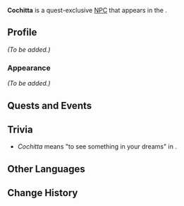 {{Meta
<!-- Remove this template after adding the missing info -->
|missing_NPC_profile  = yes
<!--
|missing_NPC_idle     = yes
|missing_NPC_dialogue = yes
-->
}}
{{Character Infobox
|type             = Quest NPC
|image            = NPC Cochitta.png
|realname         = <!-- Optional, if different from in-game name -->
|deceased         = <!-- Past (for deceased prior to events of the game) or free response -->
|region           = Natlan
|location         = Natlan
|affiliation      = Flower-Feather Clan
|title            = Flower-Feather Clan Warrior
|title2           = Mentally Ill Person

|ancestry         = <!-- Clan/family -->
|father           = 
|mother           = 
|spouse           = 
|sibling          = Cuallee
|siblingNote      = younger brother
|child            = 
|relative         = 

|voiceEN          = 
|voiceCN          = 
|voiceJP          = [https://pro-baobab.jp/actor/%e5%b2%a9%e6%a9%8b-%e7%94%b1%e4%bd%b3/ Yuka Iwahashi]<ref>Twitter: [https://x.com/yu01_12ka/status/1861309102061949249 JP VA Self Announcement]</ref>
|voiceKR          = 
}}
'''Cochitta''' is a quest-exclusive [[NPC]] that appears in the {{Quest|For the Same Land}}.
<!--
==Location==
{{subst:#tag:gallery|
NPC Location {{subst:#titleparts:{{subst:PAGENAME}}}}.png{{subst:!}}{{subst:#titleparts:{{subst:PAGENAME}}}}'s location
NPC Location {{subst:#titleparts:{{subst:PAGENAME}}}} Context.png{{subst:!}}Additional context
}}
-->
==Profile==
<!--Detailed story/lore information goes here.-->
''(To be added.)''

===Appearance===
<!--Keep appearance section short and concise. Limit to 2 paragraphs with 3-4 sentences each.-->
''(To be added.)''

==Quests and Events==
{{Quests and Events}}
<!--
==Idle Quotes==
{{Dialogue Start}}
:{{DIcon|Idle}} {{Tx}}
::{{A|VO {{subst:#titleparts:{{subst:PAGENAME}}}} 01.ogg}} "{{Tx}}"
{{Dialogue End}}

==Dialogue==
{{Dialogue Start}}
:'''{{subst:#titleparts:{{subst:PAGENAME}}}}:''' 
:{{DIcon}}
{{Dialogue End}}

==Event Dialogue==
===Event Name===
{{Dialogue Start}}
:'''{{subst:#titleparts:{{subst:PAGENAME}}}}:'''
{{Dialogue End}}
-->
==Trivia==
* ''Cochitta'' means "to see something in your dreams" in {{w|Nahuatl}}.
==Other Languages==
{{Other Languages|default_hidden=1
|en      = Cochitta
|zhs     = 柯奇妲
|zhs_rm  = Kēqídá
|zht     = 柯奇妲
|zht_rm  = Kēqídá
|ja      = コチッタ
|ja_rm   = Kochitta
|ko      = 코치타
|es      = Cochitta
|fr      = Cochitta
|ru      = Кочитта
|th      = Cochitta
|vi      = Cochitta
|de      = Cochitta
|id      = Cochitta
|pt      = Cochitta
|tr      = Cochitta
|it      = Cochitta
}}

==Change History==
{{Change History|5.2}}
<!--
==References==
{{Reflist}}
-->